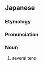 ==Japanese==
{{ja-kanjitab|なん|じゅう|yomi=o}}

===Etymology===
{{compound|ja|何|十|t1=what|t2=ten}}

===Pronunciation===
{{ja-pron|なんじゅう|y=o}}

===Noun===
{{ja-noun|なんじゅう}}

# several tens